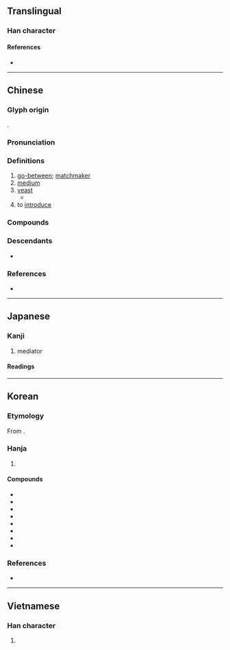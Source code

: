 {{character info}}
==Translingual==

===Han character===
{{Han char|rn=38|rad=女|as=09|sn=12|four=44494|canj=VTMD|ids=⿰女某}}

====References====
* {{Han ref|kx=0266.370|dkj=06498|dj=0533.380|hdz=21063.130|uh=5A92|ud=23186|bh=B443|bd=46147}}

----

==Chinese==
{{zh-forms}}

===Glyph origin===
{{Han etym}}
{{Han compound|女|某|ls=psc|c1=s|c2=p|t1=woman}}.

===Pronunciation===
{{zh-pron
|m=méi
|dg=мый1
|c=mui4
|h=pfs=mòi
|j=mei1
|mb=mô/mû
|md=muòi
|mn=xm,tp,kh,tn,hc,lk,sx,km:hm̂/qz:m̂/zz:bûn/kh,tc,yl:môe/kh,tn:moâi/mg:hûn/xm,qz,tw:mûi/zz:bôe
|mn_note=hm̂/m̂/bûn/môe/moâi/hûn - vernacular; mûi/bôe - literary
|mn-t=bhuê5
|w=3me
|mc=y
|oc=y
|cat=n
}}

===Definitions===
{{zh-hanzi}}

# [[go-between]]; [[matchmaker]]
# [[medium]]
# [[yeast]]
#* {{zh-x|今 舉 事 一 不 當{dàng}，而 全 軀 保 妻 子 之 臣，隨 而 媒 糱 其 短|Now he has committed one act that was not right, and the officials who think only of saving themselves and protecting their wives and children vie with each other in '''magnifying''' his shortcomings. (lit. "to [[ferment]] upon his shortcomings as if by yeast")|CL|ref=[[w:Sima Qian|Sima Qian]], Letter to Ren An (1st century {{BC}}, translated by [[w:Burton Watson|Burton Watson]])}}
# to [[introduce]]

===Compounds===
{{zh-der|三媒六證|媒譖|作媒|互動媒體|保媒|媒頭|媒兒|多媒體卡|待媒|女媒|媒妁|大眾媒介|媒材|平面媒體|廣告媒體|媒氏|大媒|官媒|三媒六聘|媒孽|媒體造勢|媒質|媒染劑|媒怨|媒婆|媒介體|媒介|媒人|央媒|冷媒|媒人嘴|媒錢|多媒體|傳播媒體|傳媒|媒體|媒妁之言|明媒正娶|水媒花|憑媒說合|新聞媒介|教育媒體|溶媒|明媒正配|瘧媒蚊|病媒蚊|病媒|男媒女妁|獸媒花|梯媒|行媒|觸媒|龍媒|電子媒體|鴆媒|靈媒|鳥媒花|雉媒|自媒|良媒|超媒體|謝媒錢|說媒|風媒花|蟲媒花|落花媒人}}

===Descendants===
* {{desc|vi|mai||matchmaker|bor=1}}

===References===
* {{R:yue:Hanzi}}

----

==Japanese==

===Kanji===
{{ja-kanji|grade=c|rs=女09}}

# mediator

====Readings====
{{ja-readings
|goon=まい
|kanon=ばい
|on=ぼう
|kun=なこうど-, なかだち-
}}

----

==Korean==

===Etymology===
From {{der|ko|ltc|-}} {{ltc-l|媒|id=1}}. {{hanja-hunmong|ᄆᆡ|moy|人類#중03B}}

===Hanja===
{{ko-hanja-search}}
{{ko-hanja|중매|매}}

# {{hanja form of|매|[[medium]]}}

====Compounds====
{{der-top4|Compounds}}
* {{ko-l|매체|媒體}}
* {{ko-l|매개|媒介}}
* {{ko-l|촉매|觸媒}}
* {{ko-l|중매|[[仲媒]]/[[中媒]]}}
* {{ko-l|매질|媒質}}
* {{ko-l|용매|溶媒}}
* {{ko-l|냉매|冷媒}}
* {{ko-l|영매|靈媒}}
{{der-bottom}}

===References===
* {{R:hanjadoc|2326}}

----

==Vietnamese==

===Han character===
{{vi-readings|reading=môi, mối, mai|rs=女09}}

# {{rfdef|vi|sort=女09}}
